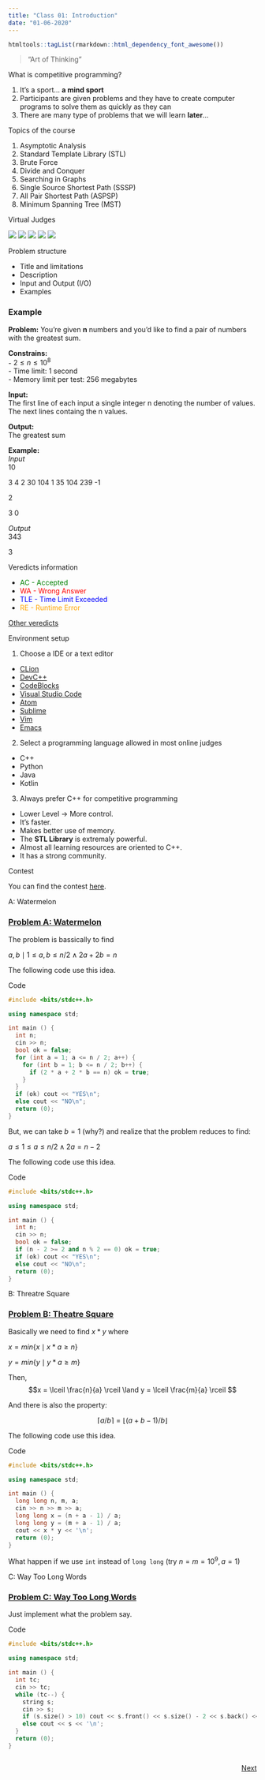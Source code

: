 ```yaml
---
title: "Class 01: Introduction"
date: "01-06-2020"
---
```


```r
htmltools::tagList(rmarkdown::html_dependency_font_awesome())
```

> "Art of Thinking"

<div class="topic">What is competitive programming?</div>

1. It's a sport... **a mind sport**
2. Participants are given problems and they have to create computer programs to solve them as quickly as they can
3. There are many type of problems that we will learn **later**...

<div class="topic">Topics of the course</div>

1. Asymptotic Analysis
2. Standard Template Library (STL)
3. Brute Force
4. Divide and Conquer
5. Searching in Graphs
6. Single Source Shortest Path (SSSP)
7. All Pair Shortest Path (ASPSP)
8. Minimum Spanning Tree (MST)

<div class="topic">Virtual Judges</div>

<a href="https://codeforces.com/" target="_blank">![](./images/class-01/codeforces.png)</a>
<a href="https://atcoder.jp/" target="_blank">![](./images/class-01/atcoder.png)</a>
<a href="https://www.codechef.com/" target="_blank">![](./images/class-01/codechef.png)</a>
<a href="https://www.spoj.com/" target="_blank">![](./images/class-01/spoj.png)</a>
<a href="https://www.hackerearth.com/" target="_blank">![](./images/class-01/hackerearth.png)</a>

<div class="topic">Problem structure</div>

* Title and limitations
* Description
* Input and Output (I/O)
* Examples

### Example

**Problem:** You're given **n** numbers and you'd like to find a pair of numbers with the greatest sum. <br>

**Constrains:** <br>
- $2 \leq n \leq 10^8$ <br>
- Time limit: 1 second <br>
- Memory limit per test: 256 megabytes <br>

**Input:** <br>
The first line of each input a single integer n denoting the number of values. The next lines containg the n values.

**Output:** <br>
The greatest sum

**Example:** <br>
*Input* <br>
10

3 4 2 30 104 1 35 104 239 -1

2

3 0

*Output* <br>
343

3

<div class="topic">Veredicts information</div>

- <div style="color: green">AC - Accepted</div>
- <div style="color: red">WA - Wrong Answer</div>
- <div style="color: blue">TLE - Time Limit Exceeded</div>
- <div style="color: orange">RE - Runtime Error</div>

[Other veredicts](https://icpcarchive.ecs.baylor.edu/index.php?option=com_content&task=view&id=14&Itemid=30)

<div class="topic">Environment setup</div>

1. Choose a IDE or a text editor

- [CLion](https://www.jetbrains.com/es-es/clion/)
- [DevC++](https://www.bloodshed.net/dev/)
- [CodeBlocks](http://www.codeblocks.org/)
- [Visual Studio Code](https://code.visualstudio.com/)
- [Atom](https://atom.io/)
- [Sublime](https://www.sublimetext.com/)
- [Vim](https://www.vim.org/)
- [Emacs](https://www.gnu.org/software/emacs/)

2. Select a programming language allowed in most online judges
- C++
- Python
- Java
- Kotlin

3. Always prefer C++ for competitive programming
- Lower Level $\rightarrow$ More control.
- It's faster.
- Makes better use of memory.
- The **STL Library** is extremaly powerful.
- Almost all learning resources are oriented to C++.
- It has a strong community.

<div class="topic" id="contest">Contest</div>

You can find the contest [here](https://vjudge.net/contest/350658).

<!-- Begins problem A -->
<div class="card">
<div class="collapsed solution-title" type="button" data-toggle="collapse" data-target="#collapseProblemA" aria-expanded="false" aria-controls="collapseTwo">
<!-- title -->
  <i class="fas fa-caret-right"></i> <p class="title">A: Watermelon</p>
</div>
<!-- begin body -->
<div id="collapseProblemA" class="collapse">
<div class="card-body solution-body">

### <a href="https://codeforces.com/problemset/problem/4/A" target="_blank">Problem A: Watermelon</a>

The problem is bassically to find

$a, b \mid 1 \leq a, b \leq n / 2 \land 2a + 2b = n$

The following code use this idea.

  <!-- begin code -->
  <div class="collapsed code-title" type="button" data-toggle="collapse" data-target="#codeProblemA1" aria-expanded="false" aria-controls="collapseTwo">
  <!-- title -->
  <i class="fas fa-caret-right"></i> <p class="title">Code</p>
  </div>
  <div id="codeProblemA1" class="collapse">
  
```c++
#include <bits/stdc++.h>

using namespace std;

int main () {
  int n;
  cin >> n;
  bool ok = false;
  for (int a = 1; a <= n / 2; a++) {
    for (int b = 1; b <= n / 2; b++) {
      if (2 * a + 2 * b == n) ok = true;
    }
  }
  if (ok) cout << "YES\n";
  else cout << "NO\n";
  return (0);
}
```
  </div>
  <!-- ends code -->

But, we can take $b = 1$ (why?) and realize that the problem reduces to find:

$a \leq 1 \leq a \leq n / 2 \land 2a = n - 2$

The following code use this idea.


  <!-- begin code -->
  <div class="collapsed code-title" type="button" data-toggle="collapse" data-target="#codeProblemA2" aria-expanded="false" aria-controls="collapseTwo">
  <!-- title -->
  <i class="fas fa-caret-right"></i> <p class="title">Code</p>
  </div>
  <div id="codeProblemA2" class="collapse">
  
```c++
#include <bits/stdc++.h>

using namespace std;

int main () {
  int n;
  cin >> n;
  bool ok = false;
  if (n - 2 >= 2 and n % 2 == 0) ok = true;
  if (ok) cout << "YES\n";
  else cout << "NO\n";
  return (0);
}
```
  </div>
  <!-- ends code -->


</div>
</div>
</div>
<!-- ends problem A -->




<!-- Begins problem B -->
<div class="card">
<div class="collapsed solution-title" type="button" data-toggle="collapse" data-target="#collapseProblemB" aria-expanded="false" aria-controls="collapseTwo">
<!-- title -->
  <i class="fas fa-caret-right"></i> <p class="title">B: Threatre Square</p>
</div>
<!-- begin body -->
<div id="collapseProblemB" class="collapse">
<div class="card-body solution-body">

### <a href="https://codeforces.com/problemset/problem/1/A" target="_blank">Problem B: Theatre Square</a>

Basically we need to find $x * y$ where

$x = min\{x \mid x * a \geq n\}$

$y = min\{y \mid y * a \geq m\}$

Then, $$x = \lceil \frac{n}{a} \rceil \land y = \lceil \frac{m}{a} \rceil $$

And there is also the property:

$$\lceil a / b \rceil = \lfloor (a + b - 1) / b \rfloor$$

The following code use this idea.

  <!-- begin code -->
  <div class="collapsed code-title" type="button" data-toggle="collapse" data-target="#codeProblemB" aria-expanded="false" aria-controls="collapseTwo">
  <!-- title -->
  <i class="fas fa-caret-right"></i> <p class="title">Code</p>
  </div>
  <div id="codeProblemB" class="collapse">
  
```c++
#include <bits/stdc++.h>

using namespace std;

int main () {
  long long n, m, a;
  cin >> n >> m >> a;
  long long x = (n + a - 1) / a;
  long long y = (m + a - 1) / a;
  cout << x * y << '\n';
  return (0);
}
```
  </div>
  <!-- ends code -->

What happen if we use `int` instead of `long long` (try $n = m = 10^9, a = 1$)

</div>
</div>
</div>
<!-- ends problem B -->




<!-- Begins problem C -->
<div class="card">
<div class="collapsed solution-title" type="button" data-toggle="collapse" data-target="#collapseProblemC" aria-expanded="false" aria-controls="collapseTwo">
<!-- title -->
  <i class="fas fa-caret-right"></i> <p class="title">C: Way Too Long Words</p>
</div>
<!-- begin body -->
<div id="collapseProblemC" class="collapse">
<div class="card-body solution-body">

### <a href="https://codeforces.com/problemset/problem/71/A" target="_blank">Problem C: Way Too Long Words</a>

Just implement what the problem say.

  <!-- begin code -->
  <div class="collapsed code-title" type="button" data-toggle="collapse" data-target="#codeProblemC" aria-expanded="false" aria-controls="collapseTwo">
  <!-- title -->
  <i class="fas fa-caret-right"></i> <p class="title">Code</p>
  </div>
  <div id="codeProblemC" class="collapse">
  
```c++
#include <bits/stdc++.h>

using namespace std;

int main () {
  int tc;
  cin >> tc;
  while (tc--) {
    string s;
    cin >> s;
    if (s.size() > 10) cout << s.front() << s.size() - 2 << s.back() << '\n';
    else cout << s << '\n';
  }
  return (0);
}
```
  </div>
  <!-- ends code -->

</div>
</div>
</div>
<!-- ends problem C -->

<p style="float: none; clear: both;"></p>

<div style="float: right;" class="pt-3">	
  <a class="continue-link" href="./class-02.html" 
     data-toggle="tooltip" title="Asymptotic Analysis">
  Next
  </a>
</div>

<script>
  $('#all-classes').collapse('show');
  $('#class-01').addClass('active');
  const cur_class = document.getElementById('class-01');
  cur_class.scrollIntoView({
    behavior: 'smooth',
    block: 'center'
  });
</script>
